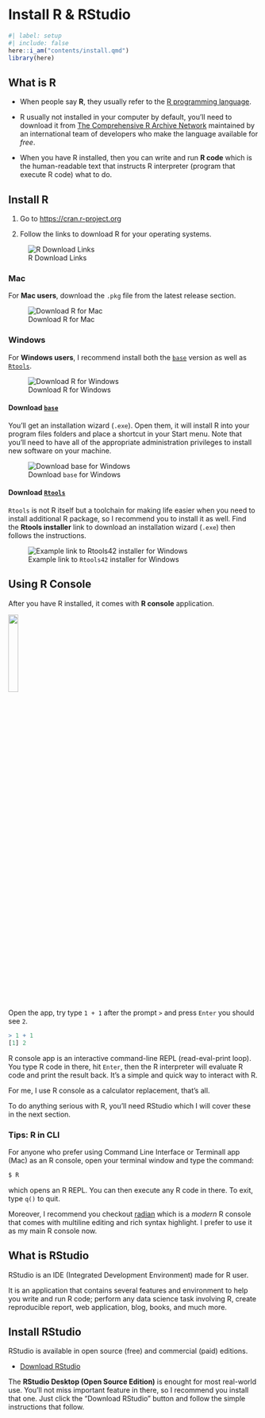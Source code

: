 # Install R & RStudio

```r
#| label: setup
#| include: false
here::i_am("contents/install.qmd")
library(here)
```


## What is R

-   When people say **R**, they usually refer to the [R programming language](https://en.wikipedia.org/wiki/R_(programming_language)).

-   R usually not installed in your computer by default, you'll need to download it from [The Comprehensive R Archive Network](https://cran.r-project.org) maintained by an international team of developers who make the language available for *free*.
  
-   When you have R installed, then you can write and run **R code** which is the human-readable text that instructs R interpreter (program that execute R code) what to do. 

## Install R

1. Go to <https://cran.r-project.org>
   
2. Follow the links to download R for your operating systems.

![R Download Links](/images/setup/cran-dl-r.png)

### Mac

For **Mac users**, download the `.pkg` file from the latest release section.

![Download R for Mac](/images/setup/cran-dl-mac.png)

### Windows

For **Windows users**, I recommend install both the [`base`](https://cloud.r-project.org/bin/windows/base/) version as well as [`Rtools`](https://cloud.r-project.org/bin/windows/Rtools/).


![Download R for Windows](/images/setup/cran-dl-win.png)


::: {.callout-note}
#### **Download [`base`](https://cloud.r-project.org/bin/windows/base/)**

You'll get an installation wizard (`.exe`). Open them, it will install R into your program files folders and place a shortcut in your Start menu. Note that you’ll need to have all of the appropriate administration privileges to install new software on your machine.
:::


![Download `base` for Windows](/images/setup/cran-dl-win-base.png)

::: {.callout-note}
#### **Download [`Rtools`](https://cloud.r-project.org/bin/windows/Rtools/)**

`Rtools` is not R itself but a toolchain for making life easier when you need to install additional R package, so I recommend you to install it as well. Find the **Rtools installer** link to download an installation wizard (`.exe`) then follows the instructions.
:::


![Example link to `Rtools42` installer for Windows](/images/setup/cran-dl-win-rtools.png)


## Using R Console

After you have R installed, it comes with **R console** application. 

![](/images/setup/R-app-logo.png){fig-align="center" width="20%"}

Open the app, try type `1 + 1` after the prompt `>` and press `Enter` you should see `2`.

```r
> 1 + 1
[1] 2
```

R console app is an interactive command-line REPL (read-eval-print loop). You type R code in there, hit `Enter`, then the R interpreter will evaluate R code and print the result back. It's a simple and quick way to interact with R.

For me, I use R console as a calculator replacement, that's all. 

To do anything serious with R, you'll need RStudio which I will cover these in the next section.

::: {.callout-tip}
### Tips: R in CLI
For anyone who prefer using Command Line Interface or Terminall app (Mac) as an R console, open your terminal window and type the command:

```bash
$ R
```

which opens an R REPL. You can then execute any R code in there. To exit, type `q()` to quit.

Moreover, I recommend you checkout [radian](https://github.com/randy3k/radian) which is a *modern* R console that comes with multiline editing and rich syntax highlight. I prefer to use it as my main R console now.
:::


## What is RStudio

RStudio is an IDE (Integrated Development Environment) made for R user. 

It is an application that contains several features and environment to help you write and run R code; perform any data science task involving R, create reproducible report, web application, blog, books, and much more.


## Install RStudio

RStudio is available in open source (free) and commercial (paid) editions. 

-   [Download RStudio](https://www.rstudio.com/products/rstudio/)

The **RStudio Desktop (Open Source Edition)** is enought for most real-world use. You'll not miss important feature in there, so I recommend you install that one. Just click the “Download RStudio” button and follow the simple instructions that follow.

